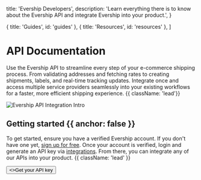 
  title: 'Evership Developers',
  description: 'Learn everything there is to know about the Evership API and integrate Evership into your product.',
}

  { title: 'Guides', id: 'guides' },
  { title: 'Resources', id: 'resources' },
]

<HeroPattern />

# API Documentation

Use the Evership API to streamline every step of your e-commerce shipping process. From validating addresses and fetching rates to creating shipments, labels, and real-time tracking updates. Integrate once and access multiple service providers seamlessly into your existing workflows for a faster, more efficient shipping experience. {{ className: 'lead'}}

<div className="my-8">
  <Image
    src="/api-docs-intro.png"
    alt="Evership API Integration Intro"
    width={800}
    height={400}
    className="rounded-lg shadow-lg"
  />
</div>

## Getting started {{ anchor: false }}
To get started, ensure you have a verified Evership account. If you don't have one yet, [sign up for free](https://evership.app/register). Once your account is verified, login and generate an API key via [integrations](https://evership.app). From there, you can integrate any of our APIs into your product. {{ className: 'lead' }}

<div className="not-prose mt-6 mb-16 flex gap-3">
  <Button href="https://evership.app" arrow="right">
    <>Get your API key</>
  </Button>
</div>

<Guides />

<Resources />
